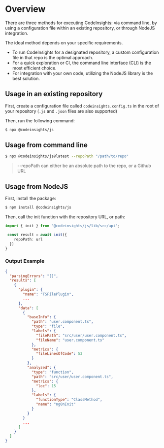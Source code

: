 # Overview

There are three methods for executing CodeInsights: via command line, by using a configuration file within an existing repository, or through NodeJS integration.

The ideal method depends on your specific requirements.

* To run CodeInsights for a designated repository, a custom configuration file in that repo is the optimal approach.
* For a quick exploration or CI, the command line interface (CLI) is the most efficient choice.
* For integration with your own code, utilizing the NodeJS library is the best solution.

## Usage in an existing repository

First, create a configuration file called `codeinsights.config.ts` in the root of your repository (`.js` and `.json` files are also supported)

Then, run the following command:

```bash
$ npx @codeinsights/js
```

## Usage from command line
```bash
$ npx @codeinsights/js@latest --repoPath "/path/to/repo"
```

> --repoPath can either be an absolute path to the repo, or a Github URL

## Usage from NodeJS

First, install the package:

```bash
$ npm install @codeinsights/js
```

Then, call the init function with the repository URL, or path:
```typescript
import { init } from "@codeinsights/js/lib/src/api";

 const result = await init({
    repoPath: url
  })
}
```

### Output Example

```json
{
  "parsingErrors": "[]",
  "results": [
    {
      "plugin": {
        "name": "TSFilePlugin",
        ...
      },
      "data": [
        {
          "baseInfo": {
            "path": "user.component.ts",
            "type": "file",
            "labels": {
              "filePath": "src/user/user.component.ts",
              "fileName": "user.component.ts"
            },
            "metrics": {
              "fileLinesOfCode": 53
            }
          },
          "analyzed": {
            "type": "function",
            "path": "src/user/user.component.ts",
            "metrics": {
              "loc": 15
            },
            "labels": {
              "functionType": "ClassMethod",
              "name": "ngOnInit"
            }
          }
        }
        ...
      ]
    }
  ]
}
```
